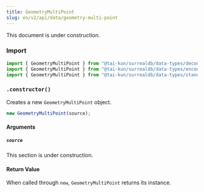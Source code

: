```yaml
---
title: GeometryMultiPoint
slug: en/v2/api/data/geometry-multi-point
---
```



This document is under construction.

### Import

```ts
import { GeometryMultiPoint } from "@tai-kun/surrealdb/data-types/decode-only";
import { GeometryMultiPoint } from "@tai-kun/surrealdb/data-types/encodable";
import { GeometryMultiPoint } from "@tai-kun/surrealdb/data-types/standard";
```

### `.constructor()`

Creates a new `GeometryMultiPoint` object.

```ts
new GeometryMultiPoint(source);
```

#### Arguments

##### `source`

This section is under construction.

#### Return Value

When called through `new`, `GeometryMultiPoint` returns its instance.

